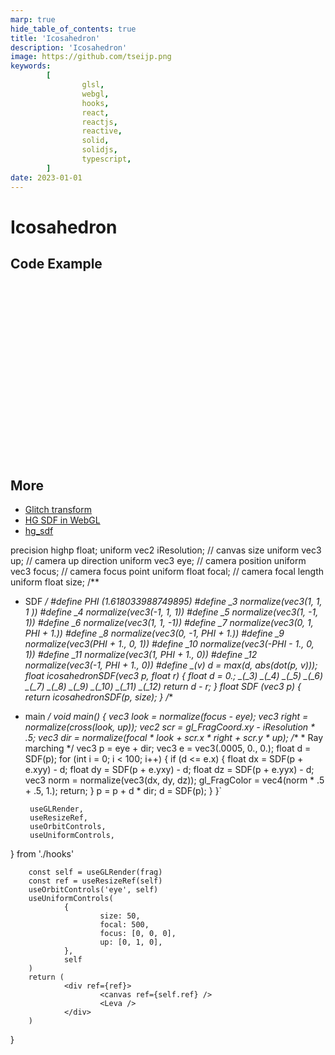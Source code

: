```yaml
---
marp: true
hide_table_of_contents: true
title: 'Icosahedron'
description: 'Icosahedron'
image: https://github.com/tseijp.png
keywords:
        [
                glsl,
                webgl,
                hooks,
                react,
                reactjs,
                reactive,
                solid,
                solidjs,
                typescript,
        ]
date: 2023-01-01
---
```


# Icosahedron

<Canvas />

## Code Example

```cpp
#define PHI (1.618033988749895)
#define _3 normalize(vec3(1, 1, 1 ))
#define _4 normalize(vec3(-1, 1, 1))
#define _5 normalize(vec3(1, -1, 1))
#define _6 normalize(vec3(1, 1, -1))
#define _7 normalize(vec3(0, 1, PHI + 1.))
#define _8 normalize(vec3(0, -1, PHI + 1.))
#define _9 normalize(vec3(PHI + 1., 0, 1))
#define _10 normalize(vec3(-PHI - 1., 0, 1))
#define _11 normalize(vec3(1, PHI + 1., 0))
#define _12 normalize(vec3(-1, PHI + 1., 0))
#define _(v) d = max(d, abs(dot(p, v)));
float icosahedronSDF(vec3 p, float r) {
        float d = 0.;
        _(_3) _(_4) _(_5) _(_6)
        _(_7) _(_8) _(_9) _(_10)
        _(_11) _(_12)
        return d - r;
}
```

## More

- [Glitch transform][XtyXzW]
- [HG SDF in WebGL][Xs3GRB]
- [hg_sdf][hg_sdf]

[XtyXzW]: https://www.shadertoy.com/view/XtyXzW
[Xs3GRB]: https://www.shadertoy.com/view/Xs3GRB
[hg_sdf]: http://mercury.sexy/hg_sdf/

precision highp float;
uniform vec2 iResolution; // canvas size
uniform vec3 up;          // camera up direction
uniform vec3 eye;         // camera position
uniform vec3 focus;       // camera focus point
uniform float focal;      // camera focal length
uniform float size;
/**
 * SDF
 */
#define PHI (1.618033988749895)
#define _3 normalize(vec3(1, 1, 1 ))
#define _4 normalize(vec3(-1, 1, 1))
#define _5 normalize(vec3(1, -1, 1))
#define _6 normalize(vec3(1, 1, -1))
#define _7 normalize(vec3(0, 1, PHI + 1.))
#define _8 normalize(vec3(0, -1, PHI + 1.))
#define _9 normalize(vec3(PHI + 1., 0, 1))
#define _10 normalize(vec3(-PHI - 1., 0, 1))
#define _11 normalize(vec3(1, PHI + 1., 0))
#define _12 normalize(vec3(-1, PHI + 1., 0))
#define _(v) d = max(d, abs(dot(p, v)));
float icosahedronSDF(vec3 p, float r) {
        float d = 0.;
        _(_3) _(_4) _(_5) _(_6)
        _(_7) _(_8) _(_9) _(_10)
        _(_11) _(_12)
        return d - r;
}
float SDF (vec3 p) {
        return icosahedronSDF(p, size);
}
/**
 * main
 */
void main() {
        vec3 look = normalize(focus - eye);
        vec3 right = normalize(cross(look, up));
        vec2 scr = gl_FragCoord.xy - iResolution * .5;
        vec3 dir = normalize(focal * look + scr.x * right + scr.y * up);
        /**
         * Ray marching
         */
        vec3 p = eye + dir;
        vec3 e = vec3(.0005, 0., 0.);
        float d = SDF(p);
        for (int i = 0; i < 100; i++) {
                if (d <= e.x) {
                        float dx = SDF(p + e.xyy) - d;
                        float dy = SDF(p + e.yxy) - d;
                        float dz = SDF(p + e.yyx) - d;
                        vec3 norm = normalize(vec3(dx, dy, dz));
                        gl_FragColor = vec4(norm * .5 + .5, 1.);
                        return;
                }
                p = p + d * dir;
                d = SDF(p);
        }
}`

        useGLRender,
        useResizeRef,
        useOrbitControls,
        useUniformControls,
} from './hooks'

        const self = useGLRender(frag)
        const ref = useResizeRef(self)
        useOrbitControls('eye', self)
        useUniformControls(
                {
                        size: 50,
                        focal: 500,
                        focus: [0, 0, 0],
                        up: [0, 1, 0],
                },
                self
        )
        return (
                <div ref={ref}>
                        <canvas ref={self.ref} />
                        <Leva />
                </div>
        )
}
